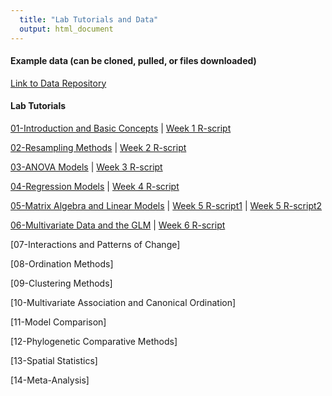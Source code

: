 ```yaml
---
  title: "Lab Tutorials and Data"
  output: html_document
---
```

#### Example data (can be cloned, pulled, or files downloaded)
[Link to Data Repository](https://github.com/deanadams/Data)

#### Lab Tutorials

[01-Introduction and Basic Concepts](https://deanadams.github.io/BioStats/LabData/01-RIntro-Lab.html) | [Week 1 R-script](https://deanadams.github.io/BioStats/LabData/01-RIntro.r)

[02-Resampling Methods](https://deanadams.github.io/BioStats/LabData/02-Resampling-Lab.html) | [Week 2 R-script](https://deanadams.github.io/BioStats/LabData/02-Resampling.r)

[03-ANOVA Models](https://deanadams.github.io/BioStats/LabData/03-ANOVA-Lab.html) | [Week 3 R-script](https://deanadams.github.io/BioStats/LabData/03-ANOVA.r)

[04-Regression Models](https://deanadams.github.io/BioStats/LabData/04-Regression-Lab.html) | [Week 4 R-script](https://deanadams.github.io/BioStats/LabData/04-Regression.r)

[05-Matrix Algebra and Linear Models](https://deanadams.github.io/BioStats/LabData/05-Matrices-LM-Lab.html) | [Week 5 R-script1](https://deanadams.github.io/BioStats/LabData/05-Matrices.r) | [Week 5 R-script2](https://deanadams.github.io/BioStats/LabData/05-CompCompare-LMImplementations.r)

[06-Multivariate Data and the GLM](https://deanadams.github.io/BioStats/LabData/06-LM-Multivariate-Lab.html) | [Week 6 R-script](https://deanadams.github.io/BioStats/LabData/06-LM-multivariate.r)

[07-Interactions and Patterns of Change]

[08-Ordination Methods]

[09-Clustering Methods]

[10-Multivariate Association and Canonical Ordination]

[11-Model Comparison]

[12-Phylogenetic Comparative Methods]

[13-Spatial Statistics]

[14-Meta-Analysis]